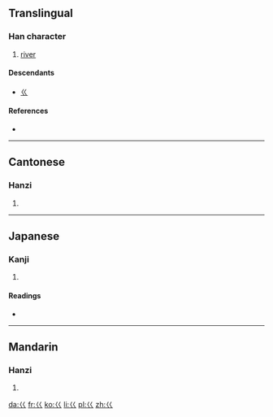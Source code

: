 {{also|«|巛}}
==Translingual==
{{stroke order|type=animate}}

===Han character===
{{Han char|rn=47|rad=巛|as=00|sn=2|var=1|four=|canj=女女 (VV), X女女 (XVV)|ids=⿰[[𡿨]]𡿨}}

# {{context|archaic|lang=mul}} [[river]]

====Descendants====
*[[ㄍ]]

====References====
* {{Han ref|kx=0323.220|dkj=08672|dj=0624.060|hdz=10049.070|uh=5DDC|ud=24028}}

----

==Cantonese==

===Hanzi===
{{yue-hanzi|jyut=kui2|y=kúi}}

# {{defn|lang=yue|sort=巛00}}

----

==Japanese==

===Kanji===
{{ja-kanji|grade=9|rs=巛00}}

# {{defn|lang=ja|sort=巛00}}

====Readings====
* {{ja-readings|on=[[かい]] (kai), [[け]] (ke), [[かん]] (kan)|kun=}}

----

==Mandarin==

===Hanzi===
{{cmn-hanzi|pin=[[kuài]] ([[kuai4]]), [[guì]] ([[gui4]])|wg=k'uai<sup>4</sup>, kuei<sup>4</sup>}}

# {{defn|lang=cmn|sort=巛00}}

[[da:巜]]
[[fr:巜]]
[[ko:巜]]
[[li:巜]]
[[pl:巜]]
[[zh:巜]]